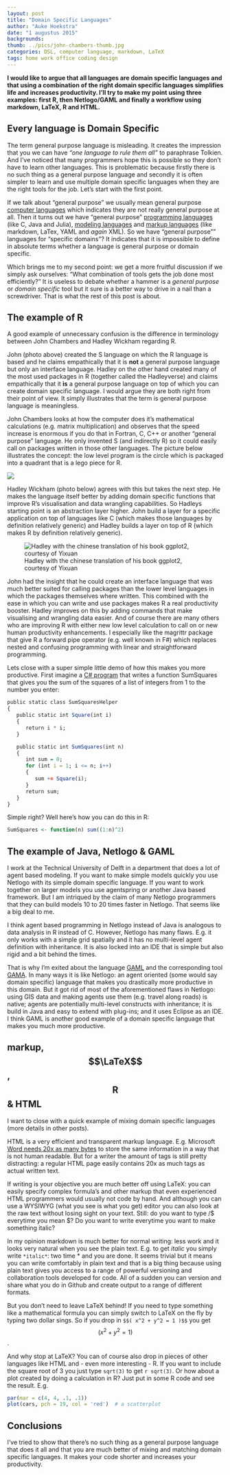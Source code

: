 ```yaml
---
layout: post
title: "Domain Specific Languages"
author: "Auke Hoekstra"
date: "1 augustus 2015"
backgrounds: 
thumb: ../pics/john-chambers-thumb.jpg
categories: DSL, computer language, markdown, LaTeX
tags: home work office coding design
---
```

**I would like to argue that all languages are domain specific languages and that using a combination of the right domain specific languages simplifies life and increases productivity. I'll try to make my point using three examples: first R, then Netlogo/GAML and finally a workflow using markdown, LaTeX, R and HTML.**

## Every language is Domain Specific
The term general purpose language is misleading. It creates the impression that you we can have *"one language to rule them all"* to paraphrase Tolkien. And I've noticed that many programmers hope this is possible so they don't have to learn other languages. This is problematic because firstly there is no such thing as a general purpose language and secondly it is often simpler to learn and use multiple domain specific languages when they are the right tools for the job. Let's start with the first point.

If we talk about "general purpose" we usually mean general purpose [computer languages](https://en.wikipedia.org/wiki/Programming_language) which indicates they are not really general purpose at all. Then it turns out we have "general purpose" [programming languages](https://en.wikipedia.org/wiki/General-purpose_programming_language) (like C, Java and Julia), [modeling languages](like UML and XML) and [markup languages](https://en.wikipedia.org/wiki/General-purpose_markup_language) (like markdown, LaTex, YAML and *again* XML). So we have "general purpose"" languages for "specific domains"? It indicates that it is impossible to define in absolute terms whether a language is general purpose or domain specific.

Which brings me to my second point: we get a more fruitful discussion if we simply ask ourselves: "What combination of tools gets the job done most efficiently?" It is useless to debate whether a hammer is a *general purpose* or *domain specific* tool but it sure is a better way to drive in a nail than a screwdriver. That is what the rest of this post is about.

## The example of R
A good example of unnecessary confusion is the difference in terminology between John Chambers and Hadley Wickham regarding R.

John (photo above) created the S language on which the R language is based and he claims empathically that it is **not** a general purpose language but only an interface language. Hadley on the other hand created many of the most used packages in R (together called the Hadleyverse) and claims empathically that it **is** a general purpose language on top of which you can create domain specific language. I would argue they are both right from their point of view. It simply illustrates that the term is general purpose language is meaningless.

John Chambers looks at how the computer does it's mathematical calculations (e.g. matrix multiplication) and observes that the speed increase is enormous if you do that in Fortran, C, C++ or another "general purpose" language. He only invented S (and indirectly R) so it could easily call on packages written in those other languages. The picture below illustrates the concept: the low level program is the circle which is packaged into a quadrant that is a lego piece for R. 

![](../Pics/xabc-john-chambers.png)

Hadley Wickham (photo below) agrees with this but takes the next step. He makes the language itself better by adding domain specific functions that improve R's visualisation and data wrangling capabilities. So Hadleys starting point is an abstraction layer higher. John build a layer for a specific application on top of languages like C (which makes those languages by definition relatively generic) and Hadley builds a layer on top of R (which makes R by definition relatively generic).

![Hadley with the chinese translation of his book ggplot2, courtesy of Yixuan](../pics/hadley-wickham-ggplot2-chinese.jpg)

John had the insight that he could create an interface language that was much better suited for calling packages than the lower level languages in which the packages themselves where written. This combined with the ease in which you can write and use packages makes R a real productivity booster. Hadley improves on this by adding commands that make visualising and wrangling data easier. And of course there are many others who are improving R with either new low level calculation to call on or new human productivity enhancements. I especially like the magrittr package that give R a forward pipe operator (e.g. well known in F#) which replaces nested and confusing programming with linear and straightforward programming.

Lets close with a super simple little demo of how this makes you more productive. First imagine a [C# program](http://fsharpforfunandprofit.com/posts/fvsc-sum-of-squares/) that writes a function SumSquares that gives you the sum of the squares of a list of integers from 1 to the number you enter:

```r
public static class SumSquaresHelper
{
   public static int Square(int i)
   {
      return i * i;
   }

   public static int SumSquares(int n)
   {
      int sum = 0;
      for (int i = 1; i <= n; i++)
      {
         sum += Square(i);
      }
      return sum;
   }
}
```

Simple right? Well here's how you can do this in R:

```r
SumSquares <- function(n) sum((1:n)^2)
```

## The example of Java, Netlogo & GAML
I work at the Technical University of Delft in a department that does a lot of agent based modeling. If you want to make simple models quickly you use Netlogo with its simple domain specific language. If you want to work together on larger models you use agentspring or another Java based framework. But I am intriqued by the claim of many Netlogo programmers that they can build models 10 to 20 times faster in Netlogo. That seems like a big deal to me.

I think agent based programming in Netlogo instead of Java is analogous to data analysis in R instead of C. However, Netlogo has many flaws. E.g. it only works with a simple grid spatially and it has no multi-level agent definition with inheritance. It is also locked into an IDE that is simple but also rigid and a bit behind the times. 

That is why I'm exited about the language [GAML](https://code.google.com/p/gama-platform/wiki/G__GamlLanguage) and the corresponding tool [GAMA](https://code.google.com/p/gama-platform/). In many ways it is like Netlogo: an agent oriented (some would say domain specific) language that makes you drastically more productive in this domain. But it got rid of most of the aforementioned flaws in Netlogo: using GIS data and making agents use them (e.g. travel along roads) is native; agents are potentially multi-level constructs with inheritance; it is build in Java and easy to extend with plug-ins; and it uses Eclipse as an IDE. I think GAML is another good example of a domain specific language that makes you much more productive.

## markup, $$\LaTeX$$, $$\textsf{R}$$ & HTML
I want to close with a quick example of mixing domain specific languages (more details in other posts).

HTML is a very efficient and transparent markup language. E.g. Microsoft [Word needs 20x as many bytes](http://ben.balter.com/2014/03/31/word-versus-markdown-more-than-mere-semantics/) to store the same information in a way that is not human readable. But for a writer the amount of tags is still pretty distracting: a regular HTML page easily contains 20x as much tags as actual written text.

If writing is your objective you are much better off using LaTeX: you can easily specify complex formula's and other markup that even experienced HTML programmers would usually not code by hand. And although you can use a WYSIWYG (what you see is what you get) editor you can also look at the raw text without losing sight on your text. Still: do you want to type /$ everytime you mean $? Do you want to write \tesxtsc{} everytime you want to make something italic? 

In my opinion markdown is much better for normal writing: less work and it looks very natural when you see the plain text. E.g. to get *italic* you simply write `*italic*`: two time * and you are done. It seems trivial but it means you can write comfortably in plain text and that is a big thing because using plain text gives you access to a range of powerful versioning and collaboration tools developed for code. All of a sudden you can version and share what you do in Github and create output to a range of different formats.

But you don't need to leave LaTeX behind! If you need to type something like a mathematical formula you can simply switch to LaTeX on the fly by typing two dollar sings. So if you drop in `$$( x^2 + y^2 = 1 )$$` you get $$( x^2 + y^2 = 1 )$$.

And why stop at LaTeX? You can of course also drop in pieces of other languages like HTML and - even more interesting - R. If you want to include the square root of 3 you just type `sqrt(3)` to get `r sqrt(3)`. Or how about a plot created by doing a calculation in R? Just put in some R code and see the result. E.g.

```r
par(mar = c(4, 4, .1, .1))
plot(cars, pch = 19, col = 'red')  # a scatterplot
```

## Conclusions
I've tried to show that there's no such thing as a general purpose language that does it all and that you are much better of mixing and matching domain specific languages. It makes your code shorter and increases your productivity.
